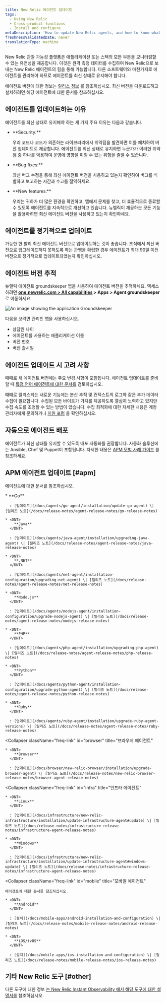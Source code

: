 ```yaml
---
title: New Relic 에이전트 업데이트
tags:
  - Using New Relic
  - Cross-product functions
  - Install and configure
metaDescription: 'How to update New Relic agents, and how to know what version of agent you have.'
freshnessValidatedDate: never
translationType: machine
---
```


New Relic 관찰 가능성 플랫폼은 애플리케이션 또는 스택의 모든 부분을 모니터링할 수 있는 유연성을 제공합니다. 이것은 원격 측정 데이터를 수집하여 New Relic으로 보내는 New Relic 에이전트의 힘을 통해 가능합니다. 다른 소프트웨어와 마찬가지로 에이전트를 관리해야 하므로 에이전트를 최신 상태로 유지해야 합니다.

에이전트 버전에 대한 정보는 [릴리스 정보](/docs/release-notes) 를 참조하십시오. 최신 버전을 다운로드하고 설치하려면 해당 에이전트에 대한 문서를 참조하십시오.

## 에이전트를 업데이트하는 이유

에이전트를 최신 상태로 유지해야 하는 세 가지 주요 이유는 다음과 같습니다.

* <DNT>
    **Security:**
  </DNT>

  우리 코드나 코드가 의존하는 라이브러리에서 취약점을 발견하면 이를 패치하여 버전 업데이트로 제공합니다. 에이전트를 최신 상태로 유지하면 누군가가 이러한 취약점 중 하나를 악용하여 운영에 영향을 미칠 수 있는 위험을 줄일 수 있습니다.

* <DNT>
    **Bug fixes:**
  </DNT>

  최신 버그 수정을 통해 최신 에이전트 버전을 사용하고 있는지 확인하여 버그를 식별하고 보고하는 시간과 수고를 절약하세요.

* <DNT>
    **New features:**
  </DNT>

  우리는 귀하가 더 많은 환경을 확인하고, 앱에서 문제를 찾고, 더 효율적으로 종료할 수 있도록 에이전트를 지속적으로 개선하고 있습니다. 뉴렐릭이 제공하는 모든 기능을 활용하려면 최신 에이전트 버전을 사용하고 있는지 확인하세요.

## 에이전트를 정기적으로 업데이트

가능한 한 빨리 최신 에이전트 버전으로 업데이트하는 것이 좋습니다. 조직에서 최신 버전으로 업그레이드하지 못하도록 하는 관행을 확립한 경우 에이전트가 최대 90일 이전 버전으로 정기적으로 업데이트되었는지 확인하십시오.

## 에이전트 버전 추적

뉴렐릭 에이전트 groundskeeper 앱을 사용하여 에이전트 버전을 추적하세요. 액세스하려면 <DNT>**[one.newrelic.com > All capabilities](https://one.newrelic.com/all-capabilities) > Apps > Agent groundskeeper**</DNT> 로 이동하세요.

<img
  title="Groundskeeper"
  alt="An image showing the application Groundskeeper"
  src="/images/apm_screenshot-full_groundskeeper-app.webp"
/>

다음을 보려면 관리인 앱을 사용하십시오.

* 상담원 나이
* 에이전트를 사용하는 애플리케이션 이름
* 버전 번호
* 버전 출시일

## 에이전트 업데이트 시 고려 사항

때때로 새 에이전트 버전에는 주요 변경 사항이 포함됩니다. 에이전트 업데이트를 준비할 때 [특정 언어 에이전트에 대한 문서를](/docs/new-relic-solutions/new-relic-one/install-configure/compatibility-requirements-new-relic-agents-products/) 검토하십시오.

때때로 릴리스되는 새로운 기능에는 분산 추적 및 컨텍스트의 로그와 같은 추가 데이터 수집이 필요합니다. 수집된 모든 바이트가 가치를 제공하도록 열심히 노력하고 있지만 수집 속도를 조정할 수 있는 방법이 있습니다. 수집 최적화에 대한 자세한 내용은 계정 관리자에게 문의하거나 [지원 포럼](https://discuss.newrelic.com) 을 확인하십시오.

## 자동으로 에이전트 배포

에이전트가 최신 상태를 유지할 수 있도록 배포 자동화를 권장합니다. 자동화 솔루션에는 Ansible, Chef 및 Puppet이 포함됩니다. 자세한 내용은 [APM 모범 사례 가이드](/docs/new-relic-solutions/best-practices-guides/full-stack-observability/apm-best-practices-guide/#agents-current) 를 참조하세요.

## APM 에이전트 업데이트 [#apm]

에이전트에 대한 문서를 참조하십시오.

<CollapserGroup>
  <Collapser
    className="freq-link"
    id="apm"
    title="APM 에이전트"
  >
    * <DNT>
        **Go**
      </DNT>

      : [업데이트](/docs/agents/go-agent/installation/update-go-agent) \| [릴리즈 노트](/docs/release-notes/agent-release-notes/go-release-notes)

    * <DNT>
        **Java**
      </DNT>

      : [업데이트](/docs/agents/java-agent/installation/upgrading-java-agent) \| [릴리즈 노트](/docs/release-notes/agent-release-notes/java-release-notes)

    * <DNT>
        **.NET**
      </DNT>

      : [업데이트](/docs/agents/net-agent/installation-configuration/upgrading-net-agent) \| [릴리즈 노트](/docs/release-notes/agent-release-notes/net-release-notes)

    * <DNT>
        **Node.js**
      </DNT>

      : [업데이트](/docs/agents/nodejs-agent/installation-configuration/upgrade-nodejs-agent) \| [릴리즈 노트](/docs/release-notes/agent-release-notes/nodejs-release-notes)

    * <DNT>
        **PHP**
      </DNT>

      : [업데이트](/docs/agents/php-agent/installation/upgrading-php-agent) \| [릴리즈 노트](/docs/release-notes/agent-release-notes/php-release-notes)

    * <DNT>
        **Python**
      </DNT>

      : [업데이트](/docs/agents/python-agent/installation-configuration/upgrade-python-agent) \| [릴리즈 노트](/docs/release-notes/agent-release-notes/python-release-notes)

    * <DNT>
        **Ruby**
      </DNT>

      : [업데이트](/docs/agents/ruby-agent/installation/upgrade-ruby-agent-versions) \| [릴리즈 노트](/docs/release-notes/agent-release-notes/ruby-release-notes)
  </Collapser>

  <Collapser
    className="freq-link"
    id="browser"
    title="브라우저 에이전트"
  >
    * <DNT>
        **Browser**
      </DNT>

      : [업데이트](/docs/browser/new-relic-browser/installation/upgrade-browser-agent) \| [릴리즈 노트](/docs/release-notes/new-relic-browser-release-notes/browser-agent-release-notes)
  </Collapser>

  <Collapser
    className="freq-link"
    id="infra"
    title="인프라 에이전트"
  >
    * <DNT>
        **Linux**
      </DNT>

      : [업데이트](/docs/infrastructure/new-relic-infrastructure/installation/update-infrastructure-agent#update) \| [릴리즈 노트](/docs/release-notes/infrastructure-release-notes/infrastructure-agent-release-notes)

    * <DNT>
        **Windows**
      </DNT>

      : [업데이트](/docs/infrastructure/new-relic-infrastructure/installation/update-infrastructure-agent#windows-update) \| [릴리즈 노트](/docs/release-notes/infrastructure-release-notes/infrastructure-agent-release-notes)
  </Collapser>

  <Collapser
    className="freq-link"
    id="mobile"
    title="모바일 에이전트"
  >
    에이전트에 대한 문서를 참조하십시오.

    * <DNT>
        **Android**
      </DNT>

      : [설치](/docs/mobile-apps/android-installation-and-configuration) \| [릴리즈 노트](/docs/release-notes/mobile-release-notes/android-release-notes)

    * <DNT>
        **iOS/tvOS**
      </DNT>

      : [설치](/docs/mobile-apps/ios-installation-and-configuration) \| [릴리즈 노트](/docs/release-notes/mobile-release-notes/ios-release-notes)
  </Collapser>
</CollapserGroup>

## 기타 New Relic 도구 [#other]

다른 도구에 대한 정보 [는 New Relic Instant Observability 에서 해당 도구에 대한 설명서를](https://newrelic.com/instant-observability/) 참조하십시오.
